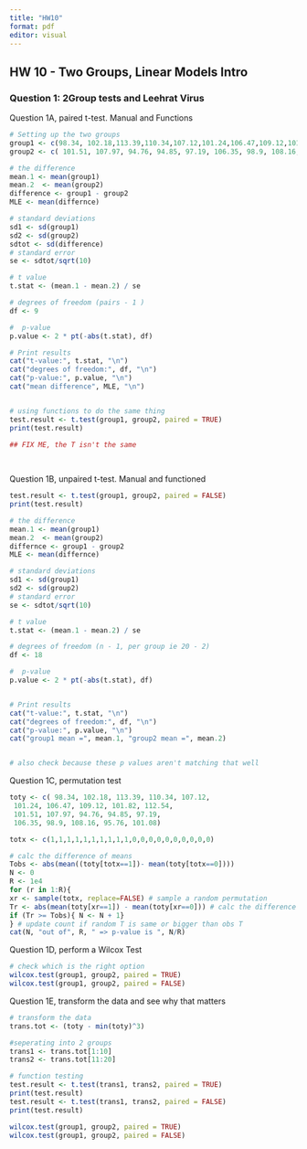 ```yaml
---
title: "HW10"
format: pdf
editor: visual
---
```


## HW 10 - Two Groups, Linear Models Intro

### Question 1: 2Group tests and Leehrat Virus

Question 1A, paired t-test. Manual and Functions

```r
# Setting up the two groups
group1 <- c(98.34, 102.18,113.39,110.34,107.12,101.24,106.47,109.12,101.82,112.54)
group2 <- c( 101.51, 107.97, 94.76, 94.85, 97.19, 106.35, 98.9, 108.16, 95.76, 101.08)

# the difference
mean.1 <- mean(group1)
mean.2  <- mean(group2)
difference <- group1 - group2
MLE <- mean(differnce)

# standard deviations 
sd1 <- sd(group1)
sd2 <- sd(group2)
sdtot <- sd(difference)
# standard error
se <- sdtot/sqrt(10)

# t value
t.stat <- (mean.1 - mean.2) / se  

# degrees of freedom (pairs - 1 )
df <- 9

#  p-value
p.value <- 2 * pt(-abs(t.stat), df)

# Print results
cat("t-value:", t.stat, "\n")
cat("degrees of freedom:", df, "\n")
cat("p-value:", p.value, "\n")
cat("mean difference", MLE, "\n")


# using functions to do the same thing
test.result <- t.test(group1, group2, paired = TRUE)  
print(test.result)

## FIX ME, the T isn't the same
  
  
```

Question 1B, unpaired t-test. Manual and functioned

```r

test.result <- t.test(group1, group2, paired = FALSE)
print(test.result)

# the difference
mean.1 <- mean(group1)
mean.2  <- mean(group2)
differnce <- group1 - group2
MLE <- mean(differnce)

# standard deviations 
sd1 <- sd(group1)
sd2 <- sd(group2)
# standard error
se <- sdtot/sqrt(10)

# t value
t.stat <- (mean.1 - mean.2) / se  

# degrees of freedom (n - 1, per group ie 20 - 2)
df <- 18

#  p-value
p.value <- 2 * pt(-abs(t.stat), df)


# Print results
cat("t-value:", t.stat, "\n")
cat("degrees of freedom:", df, "\n")
cat("p-value:", p.value, "\n")
cat("group1 mean =", mean.1, "group2 mean =", mean.2)


# also check because these p values aren't matching that well 

```

Question 1C, permutation test

```r
toty <- c( 98.34, 102.18, 113.39, 110.34, 107.12,
 101.24, 106.47, 109.12, 101.82, 112.54,
 101.51, 107.97, 94.76, 94.85, 97.19,
 106.35, 98.9, 108.16, 95.76, 101.08)

totx <- c(1,1,1,1,1,1,1,1,1,1,0,0,0,0,0,0,0,0,0,0)

# calc the difference of means
Tobs <- abs(mean((toty[totx==1])- mean(toty[totx==0]))) 
N <- 0
R <- 1e4
for (r in 1:R){
xr <- sample(totx, replace=FALSE) # sample a random permutation
Tr <- abs(mean(toty[xr==1]) - mean(toty[xr==0])) # calc the difference of means
if (Tr >= Tobs){ N <- N + 1}
} # update count if random T is same or bigger than obs T
cat(N, "out of", R, " => p-value is ", N/R)


```

Question 1D, perform a Wilcox Test
 
```r
# check which is the right option
wilcox.test(group1, group2, paired = TRUE)
wilcox.test(group1, group2, paired = FALSE)

```

Question 1E, transform the data and see why that matters

```r

# transform the data
trans.tot <- (toty - min(toty)^3)

#seperating into 2 groups
trans1 <- trans.tot[1:10]
trans2 <- trans.tot[11:20]

# function testing
test.result <- t.test(trans1, trans2, paired = TRUE)  
print(test.result)
test.result <- t.test(trans1, trans2, paired = FALSE)  
print(test.result)

wilcox.test(group1, group2, paired = TRUE)
wilcox.test(group1, group2, paired = FALSE)

```








